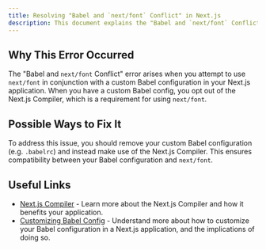 ```yaml
---
title: Resolving "Babel and `next/font` Conflict" in Next.js
description: This document explains the "Babel and `next/font` Conflict" in Next.js and provides a solution to resolve this issue.
---
```


## Why This Error Occurred

The "Babel and `next/font` Conflict" error arises when you attempt to use `next/font` in conjunction with a custom Babel configuration in your Next.js application. When you have a custom Babel config, you opt out of the Next.js Compiler, which is a requirement for using `next/font`.

## Possible Ways to Fix It

To address this issue, you should remove your custom Babel configuration (e.g. `.babelrc`) and instead make use of the Next.js Compiler. This ensures compatibility between your Babel configuration and `next/font`.

## Useful Links

- [Next.js Compiler](/docs/architecture/nextjs-compiler) - Learn more about the Next.js Compiler and how it benefits your application.
- [Customizing Babel Config](/docs/pages/guides/babel) - Understand more about how to customize your Babel configuration in a Next.js application, and the implications of doing so.

